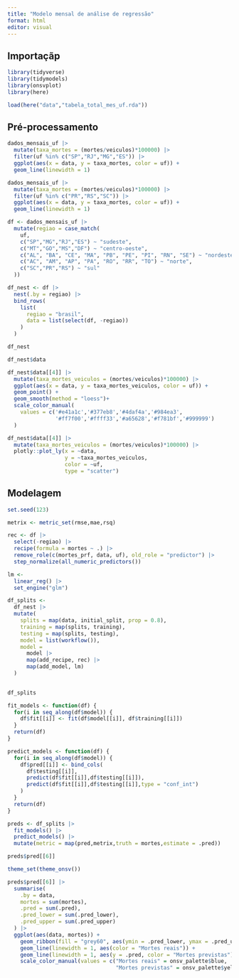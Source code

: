 ```yaml
---
title: "Modelo mensal de análise de regressão"
format: html
editor: visual
---
```


## Importaçãp

```r
library(tidyverse)
library(tidymodels)
library(onsvplot)
library(here)
```

```r
load(here("data","tabela_total_mes_uf.rda"))
```

## Pré-processamento

```r
dados_mensais_uf |> 
  mutate(taxa_mortes = (mortes/veiculos)*100000) |> 
  filter(uf %in% c("SP","RJ","MG","ES")) |>
  ggplot(aes(x = data, y = taxa_mortes, color = uf)) +
  geom_line(linewidth = 1)
```

```r
dados_mensais_uf |> 
  mutate(taxa_mortes = (mortes/veiculos)*100000) |> 
  filter(uf %in% c("PR","RS","SC")) |>
  ggplot(aes(x = data, y = taxa_mortes, color = uf)) +
  geom_line(linewidth = 1)
```

```r
df <- dados_mensais_uf |> 
  mutate(regiao = case_match(
    uf,
    c("SP","MG","RJ","ES") ~ "sudeste",
    c("MT","GO","MS","DF") ~ "centro-oeste",
    c("AL", "BA", "CE", "MA", "PB", "PE", "PI", "RN", "SE") ~ "nordeste",
    c("AC", "AM", "AP", "PA", "RO", "RR", "TO") ~ "norte",
    c("SC","PR","RS") ~ "sul"
  ))

df_nest <- df |> 
  nest(.by = regiao) |> 
  bind_rows(
    list(
      regiao = "brasil",
      data = list(select(df, -regiao))
    )
  )
```

```r
df_nest
```

```r
df_nest$data
```

```r
df_nest$data[[4]] |> 
  mutate(taxa_mortes_veiculos = (mortes/veiculos)*100000) |> 
  ggplot(aes(x = data, y = taxa_mortes_veiculos, color = uf)) +
  geom_point() +
  geom_smooth(method = "loess")+
  scale_color_manual(
    values = c('#e41a1c','#377eb8','#4daf4a','#984ea3',
               '#ff7f00','#ffff33','#a65628','#f781bf','#999999')
  )
```

```r
df_nest$data[[4]] |> 
  mutate(taxa_mortes_veiculos = (mortes/veiculos)*100000) |> 
  plotly::plot_ly(x = ~data,
                  y = ~taxa_mortes_veiculos, 
                  color = ~uf, 
                  type = "scatter")
```

## Modelagem

```r
set.seed(123)

metrix <- metric_set(rmse,mae,rsq)

rec <- df |> 
  select(-regiao) |> 
  recipe(formula = mortes ~ .) |> 
  remove_role(c(mortes_prf, data, uf), old_role = "predictor") |> 
  step_normalize(all_numeric_predictors())

lm <- 
  linear_reg() |> 
  set_engine("glm")

df_splits <- 
  df_nest |> 
  mutate(
    splits = map(data, initial_split, prop = 0.8),
    training = map(splits, training),
    testing = map(splits, testing),
    model = list(workflow()),
    model = 
      model |> 
      map(add_recipe, rec) |> 
      map(add_model, lm)
  ) 
  

df_splits
```

```r
fit_models <- function(df) {
  for(i in seq_along(df$model)) {
    df$fit[[i]] <- fit(df$model[[i]], df$training[[i]])
  }
  return(df)
}

predict_models <- function(df) {
  for(i in seq_along(df$model)) {
    df$pred[[i]] <- bind_cols(
      df$testing[[i]],
      predict(df$fit[[i]],df$testing[[i]]),
      predict(df$fit[[i]],df$testing[[i]],type = "conf_int")
    )
  }
  return(df)
}
```

```r
preds <- df_splits |> 
  fit_models() |> 
  predict_models() |> 
  mutate(metric = map(pred,metrix,truth = mortes,estimate = .pred))

preds$pred[[6]]
```

```r
theme_set(theme_onsv())

preds$pred[[6]] |> 
  summarise(
    .by = data,
    mortes = sum(mortes),
    .pred = sum(.pred),
    .pred_lower = sum(.pred_lower),
    .pred_upper = sum(.pred_upper)
  ) |> 
  ggplot(aes(data, mortes)) +
    geom_ribbon(fill = "grey60", aes(ymin = .pred_lower, ymax = .pred_upper)) +
    geom_line(linewidth = 1, aes(color = "Mortes reais")) +
    geom_line(linewidth = 1, aes(y = .pred, color = "Mortes previstas")) +
    scale_color_manual(values = c("Mortes reais" = onsv_palette$blue,
                                  "Mortes previstas" = onsv_palette$yellow))
```